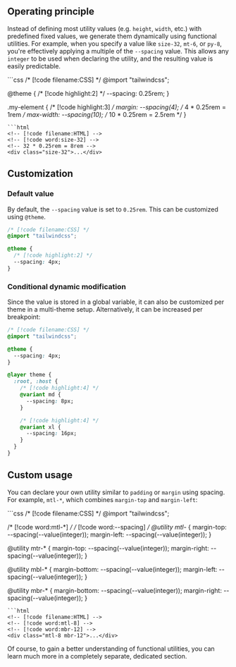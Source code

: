 

## Operating principle

Instead of defining most utility values (e.g. `height`, `width`, etc.) with predefined fixed values, we generate them dynamically using functional utilities. For example, when you specify a value like `size-32`, `mt-6`, or `py-8`, you're effectively applying a multiple of the `--spacing` value. This allows any `integer` to be used when declaring the utility, and the resulting value is easily predictable.

<CodeExampleStack>
```css
/* [!code filename:CSS] */
@import "tailwindcss";

@theme {
  /* [!code highlight:2] */
  --spacing: 0.25rem;
}

.my-element {
  /* [!code highlight:3] */
  margin: --spacing(4);     /*  4 * 0.25rem =   1rem */
  max-width: --spacing(10); /* 10 * 0.25rem = 2.5rem */
}
```
```html
<!-- [!code filename:HTML] -->
<!-- [!code word:size-32] -->
<!-- 32 * 0.25rem = 8rem -->
<div class="size-32">...</div>
```
</CodeExampleStack>

## Customization

### Default value

By default, the `--spacing` value is set to `0.25rem`. This can be customized using `@theme`.

```css
/* [!code filename:CSS] */
@import "tailwindcss";

@theme {
  /* [!code highlight:2] */
  --spacing: 4px;
}
```

### Conditional dynamic modification

Since the value is stored in a global variable, it can also be customized per theme in a multi-theme setup. Alternatively, it can be increased per breakpoint:

```css
/* [!code filename:CSS] */
@import "tailwindcss";

@theme {
  --spacing: 4px;
}

@layer theme {
  :root, :host {
    /* [!code highlight:4] */
    @variant md {
      --spacing: 8px;
    }

    /* [!code highlight:4] */
    @variant xl {
      --spacing: 16px;
    }
  }
}
```

## Custom usage

You can declare your own utility similar to `padding` or `margin` using spacing. For example, `mtl-*`, which combines `margin-top` and `margin-left`:

<CodeExampleStack>
```css
/* [!code filename:CSS] */
@import "tailwindcss";

/* [!code word:mtl-*] */
/* [!code word:--spacing] */
@utility mtl-* {
  margin-top: --spacing(--value(integer));
  margin-left: --spacing(--value(integer));
}

@utility mtr-* {
  margin-top: --spacing(--value(integer));
  margin-right: --spacing(--value(integer));
}

@utility mbl-* {
  margin-bottom: --spacing(--value(integer));
  margin-left: --spacing(--value(integer));
}

@utility mbr-* {
  margin-bottom: --spacing(--value(integer));
  margin-right: --spacing(--value(integer));
}
```
```html
<!-- [!code filename:HTML] -->
<!-- [!code word:mtl-8] -->
<!-- [!code word:mbr-12] -->
<div class="mtl-8 mbr-12">...</div>
```
</CodeExampleStack>

<TipLearn>
  Of course, to gain a better understanding of functional utilities, you can <Link href="/docs/tailwindcss/code-utilities">learn</Link> much more in a completely separate, dedicated section.
</TipLearn>
